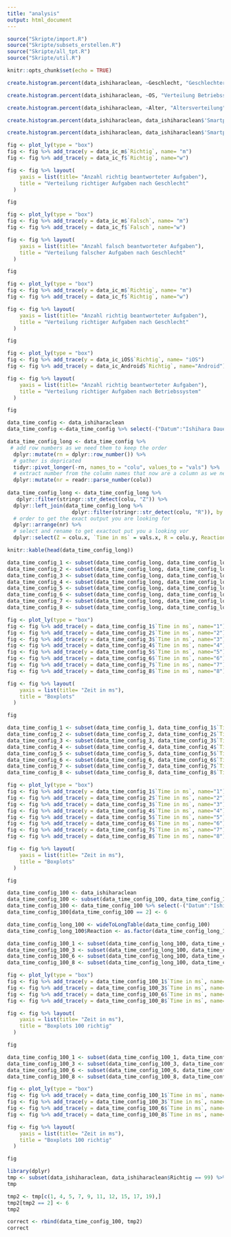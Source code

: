 ```yaml
---
title: "analysis"
output: html_document
---
```


```r

source("Skripte/import.R")
source("Skripte/subsets_erstellen.R")
source("Skripte/all_tpt.R")
source("Skripte/util.R")

knitr::opts_chunk$set(echo = TRUE)
```



```r
create.histogram.percent(data_ishiharaclean, ~Geschlecht, "Geschlechterverteilung")
```
```r
create.histogram.percent(data_ishiharaclean, ~OS, "Verteilung Betriebssystem")
```
```r
create.histogram.percent(data_ishiharaclean, ~Alter, "Altersverteilung")
```
```r
create.histogram.percent(data_ishiharaclean, data_ishiharaclean$'Smartphone Nutzung', "Smartphone Nutzung")
```
```r
create.histogram.percent(data_ishiharaclean, data_ishiharaclean$'Smartphone Nutzungserfahrung', "Smartphone Nutzungserfahrung")
```



```r
fig <- plot_ly(type = "box")
fig <- fig %>% add_trace(y = data_ic_m$`Richtig`, name= "m")
fig <- fig %>% add_trace(y = data_ic_f$`Richtig`, name="w")

fig <- fig %>% layout(
    yaxis = list(title= "Anzahl richtig beantworteter Aufgaben"), 
    title = "Verteilung richtiger Aufgaben nach Geschlecht"
  )

fig
```
```r
fig <- plot_ly(type = "box")
fig <- fig %>% add_trace(y = data_ic_m$`Falsch`, name= "m")
fig <- fig %>% add_trace(y = data_ic_f$`Falsch`, name="w")

fig <- fig %>% layout(
    yaxis = list(title= "Anzahl falsch beantworteter Aufgaben"), 
    title = "Verteilung falscher Aufgaben nach Geschlecht"
  )

fig
```
```r
fig <- plot_ly(type = "box")
fig <- fig %>% add_trace(y = data_ic_m$`Richtig`, name= "m")
fig <- fig %>% add_trace(y = data_ic_f$`Richtig`, name="w")

fig <- fig %>% layout(
    yaxis = list(title= "Anzahl richtig beantworteter Aufgaben"), 
    title = "Verteilung richtiger Aufgaben nach Geschlecht"
  )

fig
```



```r
fig <- plot_ly(type = "box")
fig <- fig %>% add_trace(y = data_ic_iOS$`Richtig`, name= "iOS")
fig <- fig %>% add_trace(y = data_ic_Android$`Richtig`, name="Android")

fig <- fig %>% layout(
    yaxis = list(title= "Anzahl richtig beantworteter Aufgaben"), 
    title = "Verteilung richtiger Aufgaben nach Betriebssystem"
  )

fig
```

```r
data_time_config <- data_ishiharaclean
data_time_config <-data_time_config %>% select(-("Datum":"Ishihara Dauer"))
```

```r

data_time_config_long <- data_time_config %>%
 # add row numbers as we need them to keep the order
  dplyr::mutate(rn = dplyr::row_number()) %>%
  # gather is depricated
  tidyr::pivot_longer(-rn, names_to = "colu", values_to = "vals") %>%
  # extract number from the column names that now are a column as we need them to keep the order also
  dplyr::mutate(nr = readr::parse_number(colu))
  
data_time_config_long <- data_time_config_long %>%
   dplyr::filter(stringr::str_detect(colu, "Z")) %>%
  dplyr::left_join(data_time_config_long %>%
                     dplyr::filter(stringr::str_detect(colu, "R")), by = c("rn", "nr")) %>%
  # order to get the exact output you are looking for
  dplyr::arrange(nr) %>%
  # select and rename to get exactout put you a looking vor
  dplyr::select(Z = colu.x, `Time in ms` = vals.x, R = colu.y, Reaction = vals.y) 
```

```r
knitr::kable(head(data_time_config_long))
```

```r
data_time_config_1 <- subset(data_time_config_long, data_time_config_long$Reaction == 1)
data_time_config_2 <- subset(data_time_config_long, data_time_config_long$Reaction == 2)
data_time_config_3 <- subset(data_time_config_long, data_time_config_long$Reaction == 3)
data_time_config_4 <- subset(data_time_config_long, data_time_config_long$Reaction == 4)
data_time_config_5 <- subset(data_time_config_long, data_time_config_long$Reaction == 5)
data_time_config_6 <- subset(data_time_config_long, data_time_config_long$Reaction == 6)
data_time_config_7 <- subset(data_time_config_long, data_time_config_long$Reaction == 7)
data_time_config_8 <- subset(data_time_config_long, data_time_config_long$Reaction == 8)
```

```r
fig <- plot_ly(type = "box")
fig <- fig %>% add_trace(y = data_time_config_1$`Time in ms`, name="1")
fig <- fig %>% add_trace(y = data_time_config_2$`Time in ms`, name="2")
fig <- fig %>% add_trace(y = data_time_config_3$`Time in ms`, name="3")
fig <- fig %>% add_trace(y = data_time_config_4$`Time in ms`, name="4")
fig <- fig %>% add_trace(y = data_time_config_5$`Time in ms`, name="5")
fig <- fig %>% add_trace(y = data_time_config_6$`Time in ms`, name="6")
fig <- fig %>% add_trace(y = data_time_config_7$`Time in ms`, name="7")
fig <- fig %>% add_trace(y = data_time_config_8$`Time in ms`, name="8")

fig <- fig %>% layout(
    yaxis = list(title= "Zeit in ms"), 
    title = "Boxplots"
  )

fig
```

```r
data_time_config_1 <- subset(data_time_config_1, data_time_config_1$`Time in ms` <= 6000)
data_time_config_2 <- subset(data_time_config_2, data_time_config_2$`Time in ms` <= 6000)
data_time_config_3 <- subset(data_time_config_3, data_time_config_3$`Time in ms` <= 6000)
data_time_config_4 <- subset(data_time_config_4, data_time_config_4$`Time in ms` <= 6000)
data_time_config_5 <- subset(data_time_config_5, data_time_config_5$`Time in ms` <= 6000)
data_time_config_6 <- subset(data_time_config_6, data_time_config_6$`Time in ms` <= 6000)
data_time_config_7 <- subset(data_time_config_7, data_time_config_7$`Time in ms` <= 6000)
data_time_config_8 <- subset(data_time_config_8, data_time_config_8$`Time in ms` <= 6000)
```

```r
fig <- plot_ly(type = "box")
fig <- fig %>% add_trace(y = data_time_config_1$`Time in ms`, name="1")
fig <- fig %>% add_trace(y = data_time_config_2$`Time in ms`, name="2")
fig <- fig %>% add_trace(y = data_time_config_3$`Time in ms`, name="3")
fig <- fig %>% add_trace(y = data_time_config_4$`Time in ms`, name="4")
fig <- fig %>% add_trace(y = data_time_config_5$`Time in ms`, name="5")
fig <- fig %>% add_trace(y = data_time_config_6$`Time in ms`, name="6")
fig <- fig %>% add_trace(y = data_time_config_7$`Time in ms`, name="7")
fig <- fig %>% add_trace(y = data_time_config_8$`Time in ms`, name="8")

fig <- fig %>% layout(
    yaxis = list(title= "Zeit in ms"), 
    title = "Boxplots"
  )

fig
```


```r
data_time_config_100 <- data_ishiharaclean
data_time_config_100 <- subset(data_time_config_100, data_time_config_100$Richtig == 100)
data_time_config_100 <- data_time_config_100 %>% select(-("Datum":"Ishihara Dauer"))
data_time_config_100[data_time_config_100 == 2] <- 6 
```

```r
data_time_config_long_100 <- wideToLongTable(data_time_config_100)
data_time_config_long_100$Reaction <- as.factor(data_time_config_long_100$Reaction)
```

```r
data_time_config_100_1 <- subset(data_time_config_long_100, data_time_config_long_100$Reaction == 1)
data_time_config_100_3 <- subset(data_time_config_long_100, data_time_config_long_100$Reaction == 3)
data_time_config_100_6 <- subset(data_time_config_long_100, data_time_config_long_100$Reaction == 6)
data_time_config_100_8 <- subset(data_time_config_long_100, data_time_config_long_100$Reaction == 8)
```

```r
fig <- plot_ly(type = "box")
fig <- fig %>% add_trace(y = data_time_config_100_1$`Time in ms`, name="Config 1")
fig <- fig %>% add_trace(y = data_time_config_100_3$`Time in ms`, name="Config 3")
fig <- fig %>% add_trace(y = data_time_config_100_6$`Time in ms`, name="Config 6")
fig <- fig %>% add_trace(y = data_time_config_100_8$`Time in ms`, name="Config 8")

fig <- fig %>% layout(
    yaxis = list(title= "Zeit in ms"), 
    title = "Boxplots 100 richtig"
  )

fig
```
```r
data_time_config_100_1 <- subset(data_time_config_100_1, data_time_config_100_1$`Time in ms` <= 6000)
data_time_config_100_3 <- subset(data_time_config_100_3, data_time_config_100_3$`Time in ms` <= 6000)
data_time_config_100_6 <- subset(data_time_config_100_6, data_time_config_100_6$`Time in ms` <= 6000)
data_time_config_100_8 <- subset(data_time_config_100_8, data_time_config_100_8$`Time in ms` <= 6000)
```

```r
fig <- plot_ly(type = "box")
fig <- fig %>% add_trace(y = data_time_config_100_1$`Time in ms`, name="Config 1")
fig <- fig %>% add_trace(y = data_time_config_100_3$`Time in ms`, name="Config 3")
fig <- fig %>% add_trace(y = data_time_config_100_6$`Time in ms`, name="Config 6")
fig <- fig %>% add_trace(y = data_time_config_100_8$`Time in ms`, name="Config 8")

fig <- fig %>% layout(
    yaxis = list(title= "Zeit in ms"), 
    title = "Boxplots 100 richtig"
  )

fig
```
```r
library(dplyr)
tmp <- subset(data_ishiharaclean, data_ishiharaclean$Richtig == 99) %>% select(-("Datum":"Ishihara Dauer"))
tmp
```
```r
tmp2 <- tmp[c(1, 4, 5, 7, 9, 11, 12, 15, 17, 19),]
tmp2[tmp2 == 2] <- 6
tmp2
```

```r
correct <- rbind(data_time_config_100, tmp2)
correct
```

